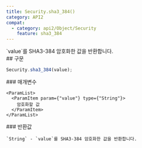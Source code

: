 ```yaml
---
title: Security.sha3_384()
category: API2
compat:
  - category: api2/Object/Security
    feature: sha3_384
---
```


<Section>
  `value`를 SHA3-384 암호화한 값을 반환합니다.
</Section>
<Section>
  ## 구문

  ~~~js
  Security.sha3_384(value);
  ~~~

  <Section>
    ### 매개변수

    <ParamList>
      <ParamItem param={"value"} type={"String"}>
        암호화할 값
      </ParamItem>
    </ParamList>
  </Section>
  <Section>
    ### 반환값

    `String` - `value`를 SHA3-384 암호화한 값을 반환합니다.
  </Section>
</Section>